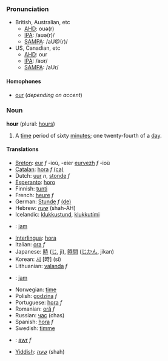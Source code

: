 ===Pronunciation===
*British, Australian, etc
**[[w:AHD|AHD]]: ouə(r)
**[[w:IPA|IPA]]: /aʊə(r)/
**[[w:SAMPA|SAMPA]]: /aU@(r)/
*US, Canadian, etc
**[[w:AHD|AHD]]: our
**[[w:IPA|IPA]]: /aʊr/
**[[w:SAMPA|SAMPA]]: /aUr/
====Homophones====
*[[our]] (''depending on accent'')

===Noun===
'''hour''' (plural: [[hours]])

# A [[time]] period of sixty [[minute]]s; one twenty-fourth of a [[day]].

====Translations====
*[[Breton]]: [[eur]] ''f'' -ioù, -eier [[eurvezh]] ''f'' -ioù
*[[Catalan]]: [[hora]] ''f'' [[:ca:hora|(ca)]] 
*Dutch: [[uur]] ''n'', [[stonde]] ''f''
*[[Esperanto]]: [[horo]]
*Finnish: [[tunti]]
*French: [[heure]] ''f''
*German: [[Stunde]] ''f'' [[:de:Stunde|(de)]] 
*Hebrew: [[שעה]] (shah-AH)
*Icelandic: [[klukkustund]], [[klukkutími]]
*{{id}}: [[jam]]
*[[Interlingua]]: [[hora]]
*Italian: [[ora]] ''f''
*Japanese: [[時]] ([[じ]], ji), [[時間]] ([[じかん]], jikan)
*Korean: [[시]] [時] (si)
*Lithuanian: [[valanda]] ''f''
*{{ms}}: [[jam]]
*Norwegian: [[time]]
*Polish: [[godzina]] ''f''
*Portuguese: [[hora]] ''f''
*Romanian: [[oră]] ''f''
*Russian: [[час]] (chas)
*Spanish: [[hora]] ''f''
*Swedish: [[timme]]
*{{cy}}: [[awr]] ''f''
*[[Yiddish]]: [[שעה]] (shah)